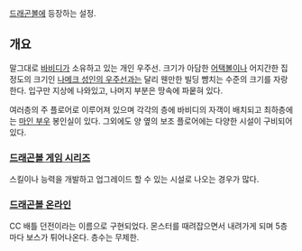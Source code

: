 [[드래곤볼]]에 등장하는 설정.

== 개요 ==
말그대로 [[바비디]]가 소유하고 있는 개인 우주선. 크기가 아담한 [[어택볼]]이나 어지간한 집 정도의 크기인 [[나메크 성인의 우주선]]과는 달리 웬만한 빌딩 뺨치는 수준의 크기를 자랑한다. 입구만 지상에 나와있고, 나머지 부분은 땅속에 파뭍혀 있다.

여러층의 주 플로어로 이루어져 있으며 각각의 층에 바비디의 자객이 배치되고 최하층에는 [[마인 부우]] 봉인실이 있다. 그외에도 양 옆의 보조 플로어에는 다양한 시설이 구비되어 있다.

=== [[드래곤볼 게임 시리즈]] ===
스킬이나 능력을 개발하고 업그레이드 할 수 있는 시설로 나오는 경우가 많다.

=== [[드래곤볼 온라인]] ===
CC 배틀 던전이라는 이름으로 구현되었다. 몬스터를 때려잡으면서 내려가게 되며 5층마다 보스가 튀어나온다. 층수는 무제한.
